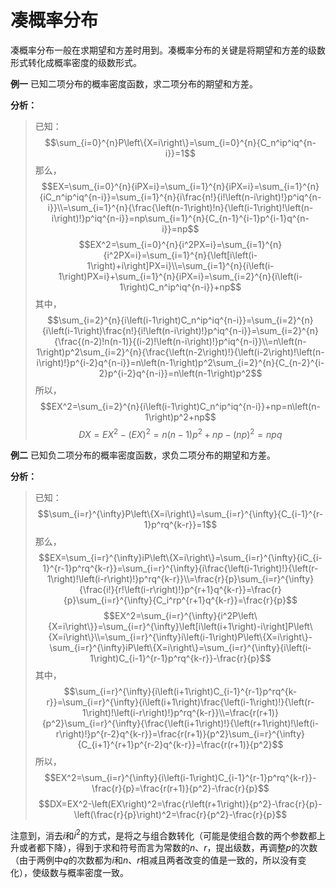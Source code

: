 # 凑概率分布 {#Summary04}

凑概率分布一般在求期望和方差时用到。凑概率分布的关键是将期望和方差的级数形式转化成概率密度的级数形式。

**例一** 已知二项分布的概率密度函数，求二项分布的期望和方差。

**分析：**

> 已知：<br>
$$\sum_{i=0}^{n}P\left\{X=i\right\}=\sum_{i=0}^{n}{C_n^ip^iq^{n-i}}=1$$
那么，<br>
$$EX=\sum_{i=0}^{n}{iPX=i}=\sum_{i=1}^{n}{iPX=i}=\sum_{i=1}^{n}{iC_n^ip^iq^{n-i}}=\sum_{i=1}^{n}{i\frac{n!}{i!\left(n-i\right)!}p^iq^{n-i}}\\=\sum_{i=1}^{n}{\frac{\left(n-1\right)!n}{\left(i-1\right)!\left(n-i\right)!}p^iq^{n-i}}=np\sum_{i=1}^{n}{C_{n-1}^{i-1}p^{i-1}q^{n-i}}=np$$
$$EX^2=\sum_{i=0}^{n}{i^2PX=i}=\sum_{i=1}^{n}{i^2PX=i}=\sum_{i=1}^{n}{\left[i\left(i-1\right)+i\right]PX=i}\\=\sum_{i=1}^{n}{i\left(i-1\right)PX=i}+\sum_{i=1}^{n}{iPX=i}=\sum_{i=2}^{n}{i\left(i-1\right)C_n^ip^iq^{n-i}}+np$$
其中，<br>
$$\sum_{i=2}^{n}{i\left(i-1\right)C_n^ip^iq^{n-i}}=\sum_{i=2}^{n}{i\left(i-1\right)\frac{n!}{i!\left(n-i\right)!}p^iq^{n-i}}=\sum_{i=2}^{n}{\frac{(n-2)!n(n-1)}{(i-2)!\left(n-i\right)!}p^iq^{n-i}}\\=n\left(n-1\right)p^2\sum_{i=2}^{n}{\frac{\left(n-2\right)!}{\left(i-2\right)!\left(n-i\right)!}p^{i-2}q^{n-i}}=n\left(n-1\right)p^2\sum_{i=2}^{n}{C_{n-2}^{i-2}p^{i-2}q^{n-i}}=n\left(n-1\right)p^2$$
所以，<br>
$$EX^2=\sum_{i=2}^{n}{i\left(i-1\right)C_n^ip^iq^{n-i}}+np=n\left(n-1\right)p^2+np$$
$$DX=EX^2-\left(EX\right)^2=n\left(n-1\right)p^2+np-\left(np\right)^2=npq$$

**例二** 已知负二项分布的概率密度函数，求负二项分布的期望和方差。

**分析：**

> 已知：<br>
$$\sum_{i=r}^{\infty}P\left\{X=i\right\}=\sum_{i=r}^{\infty}{C_{i-1}^{r-1}p^rq^{k-r}}=1$$
那么，<br>
$$EX=\sum_{i=r}^{\infty}iP\left\{X=i\right\}=\sum_{i=r}^{\infty}{iC_{i-1}^{r-1}p^rq^{k-r}}=\sum_{i=r}^{\infty}{i\frac{\left(i-1\right)!}{\left(r-1\right)!\left(i-r\right)!}p^rq^{k-r}}\\=\frac{r}{p}\sum_{i=r}^{\infty}{\frac{i!}{r!\left(i-r\right)!}p^{r+1}q^{k-r}}=\frac{r}{p}\sum_{i=r}^{\infty}{C_i^rp^{r+1}q^{k-r}}=\frac{r}{p}$$
$$EX^2=\sum_{i=r}^{\infty}{i^2P\left\{X=i\right\}}=\sum_{i=r}^{\infty}\left[i\left(i+1\right)-i\right]P\left\{X=i\right\}\\=\sum_{i=r}^{\infty}i\left(i-1\right)P\left\{X=i\right\}-\sum_{i=r}^{\infty}iP\left\{X=i\right\}=\sum_{i=r}^{\infty}{i\left(i-1\right)C_{i-1}^{r-1}p^rq^{k-r}}-\frac{r}{p}$$
其中，<br>
$$\sum_{i=r}^{\infty}{i\left(i+1\right)C_{i-1}^{r-1}p^rq^{k-r}}=\sum_{i=r}^{\infty}{i\left(i+1\right)\frac{\left(i-1\right)!}{\left(r-1\right)!\left(i-r\right)!}p^rq^{k-r}}\\=\frac{r(r+1)}{p^2}\sum_{i=r}^{\infty}{\frac{\left(i+1\right)!}{\left(r+1\right)!\left(i-r\right)!}p^{r-2}q^{k-r}}=\frac{r(r+1)}{p^2}\sum_{i=r}^{\infty}{C_{i+1}^{r+1}p^{r-2}q^{k-r}}=\frac{r(r+1)}{p^2}$$
所以，<br>
$$EX^2=\sum_{i=r}^{\infty}{i\left(i-1\right)C_{i-1}^{r-1}p^rq^{k-r}}-\frac{r}{p}=\frac{r(r+1)}{p^2}-\frac{r}{p}$$
$$DX=EX^2-\left(EX\right)^2=\frac{r\left(r+1\right)}{p^2}-\frac{r}{p}-\left(\frac{r}{p}\right)^2=\frac{r}{p^2}-\frac{r}{p}$$

注意到，消去$i$和$i^2$的方式，是将之与组合数转化（可能是使组合数的两个参数都上升或者都下降），得到于求和符号而言为常数的$n$、$r$，提出级数，再调整$p$的次数（由于两例中$q$的次数都为$i$和$n$、$r$相减且两者改变的值是一致的，所以没有变化），使级数与概率密度一致。
